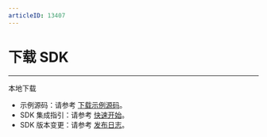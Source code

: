 ```yaml
---
articleID: 13407
---
```

# 下载 SDK

- - -

<Card title="Express-Video SDK" href="https://storage.zego.im/express/video/android/zego-express-video-android.zip" >
本地下载
</Card>

<Note title="说明">


- 示例源码：请参考 [下载示例源码](!DownloadDemo/DownloadDemo)。
- SDK 集成指引：请参考 [快速开始](!Integration/SDK_Integration)。
- SDK 版本变更：请参考 [发布日志](!DownloadSDK/Release_Notes)。

</Note>




